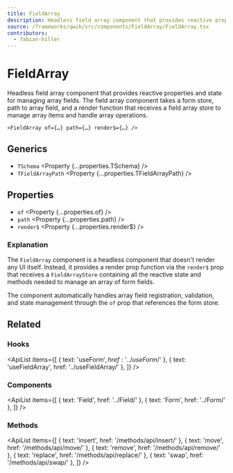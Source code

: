 ```yaml
---
title: FieldArray
description: Headless field array component that provides reactive properties and state for managing array fields.
source: /frameworks/qwik/src/components/FieldArray/FieldArray.tsx
contributors:
  - fabian-hiller
---
```



# FieldArray

Headless field array component that provides reactive properties and state for managing array fields. The field array component takes a form store, path to array field, and a render function that receives a field array store to manage array items and handle array operations.

```tsx
<FieldArray of={…} path={…} render$={…} />
```

## Generics

- `TSchema` <Property {...properties.TSchema} />
- `TFieldArrayPath` <Property {...properties.TFieldArrayPath} />

## Properties

- `of` <Property {...properties.of} />
- `path` <Property {...properties.path} />
- `render$` <Property {...properties.render$} />

### Explanation

The `FieldArray` component is a headless component that doesn't render any UI itself. Instead, it provides a render prop function via the `render$` prop that receives a <Link href="../FieldArrayStore/">`FieldArrayStore`</Link> containing all the reactive state and methods needed to manage an array of form fields.

The component automatically handles array field registration, validation, and state management through the `of` prop that references the form store.

## Related

### Hooks

<ApiList
  items={[
    { text: 'useForm$', href: '../useForm$/' },
    { text: 'useFieldArray', href: '../useFieldArray/' },
  ]}
/>

### Components

<ApiList
  items={[
    { text: 'Field', href: '../Field/' },
    { text: 'Form', href: '../Form/' },
  ]}
/>

### Methods

<ApiList
  items={[
    { text: 'insert', href: '/methods/api/insert/' },
    { text: 'move', href: '/methods/api/move/' },
    { text: 'remove', href: '/methods/api/remove/' },
    { text: 'replace', href: '/methods/api/replace/' },
    { text: 'swap', href: '/methods/api/swap/' },
  ]}
/>
